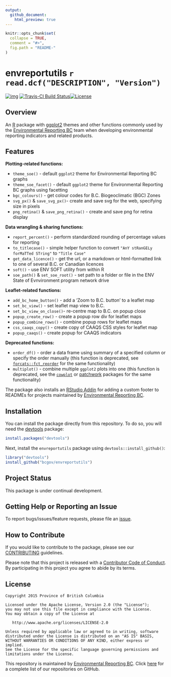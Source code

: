 ```yaml
---
output:
  github_document:
    html_preview: true
---
```



<!-- README.md is generated from README.Rmd. Please edit that file -->

```r
knitr::opts_chunk$set(
  collapse = TRUE,
  comment = "#>",
  fig.path = "README-"
)
```

# envreportutils `r read.dcf("DESCRIPTION", "Version")`

[![img](https://img.shields.io/badge/Lifecycle-Stable-97ca00)](https://github.com/bcgov/repomountie/blob/master/doc/lifecycle-badges.md)
[![Travis-CI Build Status](https://travis-ci.org/bcgov/envreportutils.svg?branch=master)](https://travis-ci.org/bcgov/envreportutils)[![License](https://img.shields.io/badge/License-Apache%202.0-blue.svg)](https://opensource.org/licenses/Apache-2.0)


## Overview

An [R](https://www.r-project.org/) package with [ggplot2](http://ggplot2.org/) themes and other functions commonly used by the [Environmental Reporting BC](http://www2.gov.bc.ca/gov/content?id=FF80E0B985F245CEA62808414D78C41B) team when developing environmental reporting indicators and related products.


## Features

**Plotting-related functions:**

- `theme_soe()` - default `ggplot2` theme for Environmental Reporting BC graphs
- `theme_soe_facet()` - default `ggplot2` theme for Environmental Reporting BC graphs using facetting
- `bgc_colours()` - get colour codes for B.C. Biogeoclimatic (BGC) Zones
- `svg_px()` & `save_svg_px()`- create and save svg for the web, specifying size in pixels
- `png_retina()` & `save_png_retina()` - create and save png for retina display

**Data wrangling & sharing functions:**

- `report_percent()` - perform standardized rounding of percentage values for reporting
- `to_titlecase()` - simple helper function to convert `"AnY stRanGELy forMaTTed STring"` to `"Title Case"`
- `get_data_licence()` - get the url, or a markdown or html-formatted link to one of several B.C. or Canadian licences
- `soft()` - use ENV SOFT utility from within R
- `soe_path()` & `set_soe_root()` - set path to a folder or file in the ENV State of Evnvironment program network drive

**Leaflet-related functions:**

- `add_bc_home_button()` - add a 'Zoom to B.C. button' to a leaflet map
- `set_bc_view()` - set leaflet map view to B.C.
- `set_bc_view_on_close()`- re-centre map to B.C. on popup close
- `popup_create_row()` - create a popup row div for leaflet maps
- `popup_combine_rows()` - combine popup rows for leaflet maps 
- `css_caaqs_copy()` - create copy of CAAQS CSS styles for leaflet map
- `popup_caaqs()` - create popup for CAAQS indicators


**Deprecated functions:**

- `order_df()` - order a data frame using summary of a specified column or specify the order manually (this function is deprecated, see [`forcats::fct_reorder`](https://cran.r-project.org/web/packages/forcats/index.html) for the same functionality)
- `multiplot()` - combine multiple `ggplot2` plots into one (this function is deprecated, see the [`cowplot`](https://cran.r-project.org/web/packages/cowplot/index.html) or [patchwork](https://github.com/thomasp85/patchwork) packages for the same functionality)


The package also installs an [RStudio Addin](https://rstudio.github.io/rstudioaddins/) for adding a custom footer to READMEs for projects maintained by [Environmental Reporting BC](https://github.com/bcgov/EnvReportBC).


## Installation

You can install the package directly from this repository. To do so, you will 
need the [devtools](https://github.com/hadley/devtools/) package:

```r
install.packages("devtools")
```

Next, install the `envreportutils` package using `devtools::install_github()`:

```r
library("devtools")
install_github("bcgov/envreportutils")
```


## Project Status

This package is under continual development.

## Getting Help or Reporting an Issue

To report bugs/issues/feature requests, please file an [issue](https://github.com/bcgov/envreportutils/issues/).


## How to Contribute

If you would like to contribute to the package, please see our 
[CONTRIBUTING](CONTRIBUTING.md) guidelines.

Please note that this project is released with a [Contributor Code of Conduct](CODE_OF_CONDUCT.md). By participating in this project you agree to abide by its terms.


## License

    Copyright 2015 Province of British Columbia

    Licensed under the Apache License, Version 2.0 (the "License");
    you may not use this file except in compliance with the License.
    You may obtain a copy of the License at 

       http://www.apache.org/licenses/LICENSE-2.0

    Unless required by applicable law or agreed to in writing, software
    distributed under the License is distributed on an "AS IS" BASIS,
    WITHOUT WARRANTIES OR CONDITIONS OF ANY KIND, either express or implied.
    See the License for the specific language governing permissions and
    limitations under the License.

This repository is maintained by [Environmental Reporting BC](http://www2.gov.bc.ca/gov/content?id=FF80E0B985F245CEA62808414D78C41B). Click [here](https://github.com/bcgov/EnvReportBC-RepoList) for a complete list of our repositories on GitHub.
